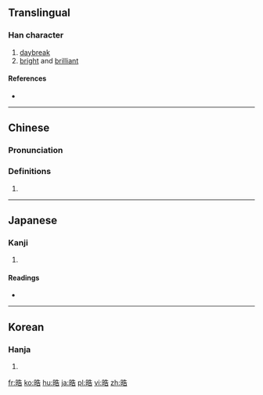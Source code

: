 ==Translingual==

===Han character===
{{Han char|rn=72|rad=日|as=07|sn=11|four=|canj=AHGR|ids=⿰日告}}

# [[daybreak]]
# [[bright]] and [[brilliant]]

====References====
* {{Han ref|kx=0496.110|dkj=13961|dj=0862.150|hdz=21513.010|uh=6667|ud=26215}}

----

==Chinese==
{{zh-forms}}

===Pronunciation===
{{zh-pron
|m=hào
|c=hou6
|mc=y
|oc=y
|ma=
|cat=n,a
}}

===Definitions===
# {{rfdef|lang=zh}}

----

==Japanese==

===Kanji===
{{ja-kanji|grade=|rs=日07}}

# {{defn|lang=ja|sort=日07}}

====Readings====
* {{ja-readings|on=[[こう]] (kō), [[ごう]] (gō)|kun=[[ひかる]] (hikaru), [[あきらか]] (akiraka)}}

----

==Korean==

===Hanja===
{{ko-hanja|hangeul=호|eumhun=|rv=ho|mr=ho|y=ho}}

# {{defn|lang=ko|sort=日07}}

[[fr:晧]]
[[ko:晧]]
[[hu:晧]]
[[ja:晧]]
[[pl:晧]]
[[vi:晧]]
[[zh:晧]]